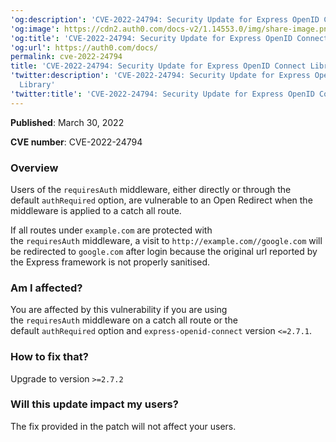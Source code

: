 ---
'og:description': 'CVE-2022-24794: Security Update for Express OpenID Connect Library'
'og:image': https://cdn2.auth0.com/docs-v2/1.14553.0/img/share-image.png
'og:title': 'CVE-2022-24794: Security Update for Express OpenID Connect Library'
'og:url': https://auth0.com/docs/
permalink: cve-2022-24794
title: 'CVE-2022-24794: Security Update for Express OpenID Connect Library'
'twitter:description': 'CVE-2022-24794: Security Update for Express OpenID Connect
  Library'
'twitter:title': 'CVE-2022-24794: Security Update for Express OpenID Connect Library'
---
**Published**: March 30, 2022

**CVE number**: CVE-2022-24794

### Overview

Users of the `requiresAuth` middleware, either directly or through the default `authRequired` option, are vulnerable to an Open Redirect when the middleware is applied to a catch all route.

If all routes under `example.com` are protected with the `requiresAuth` middleware, a visit to `http://example.com//google.com` will be redirected to `google.com` after login because the original url reported by the Express framework is not properly sanitised.

### Am I affected?

You are affected by this vulnerability if you are using the `requiresAuth` middleware on a catch all route or the default `authRequired` option and `express-openid-connect` version `<=2.7.1`.

### How to fix that?

Upgrade to version `>=2.7.2`

### Will this update impact my users?

The fix provided in the patch will not affect your users.